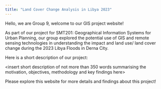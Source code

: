 ```yaml
---
title: "Land Cover Change Analysis in Libya 2023"
---
```


Hello, we are Group 9, welcome to our GIS project website!

As part of our project for SMT201: Geographical Information Systems for Urban Planning, our group explored the potential use of GIS and remote sensing technologies in understanding the impact and land use/ land cover change during the 2023 Libya Floods in Derna City.

Here is a short description of our project:

\<insert short description of not more than 350 words summarising the motivation, objectives, methodology and key findings here\>

Please explore this website for more details and findings about this project!
